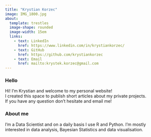 ```yaml
---
title: "Krystian Korzec"
image: IMG_1800.jpg
about: 
  template: trestles
  image-shape: rounded
  image-width: 15em
  links:
    - text: LinkedIn
      href: https://www.linkedin.com/in/krystiankorzec/
    - text: GitHub
      href: https://github.com/krystiankorzec
    - text: Email
      href: mailto:krystek.korzec@gmail.com
---
```


### Hello

Hi! I'm Krystian and welcome to my personal website!\
I created this space to publish short articles about my private projects.\
If you have any question don't hesitate and email me!

### About me

I'm a Data Scientist and on a daily basis I use R and Python. I'm mostly\
interested in data analysis, Bayesian Statistics and data visualisation.
